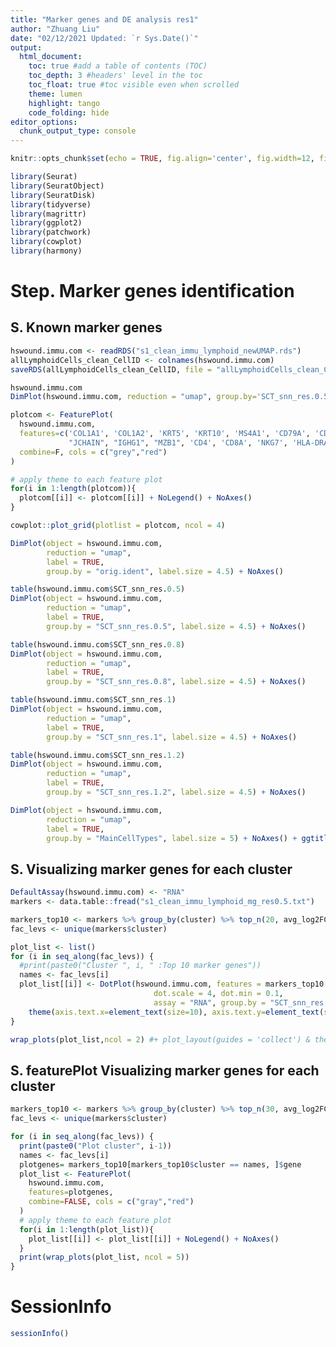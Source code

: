 ```yaml
---
title: "Marker genes and DE analysis res1"
author: "Zhuang Liu"
date: "02/12/2021 Updated: `r Sys.Date()`"
output:
  html_document:
    toc: true #add a table of contents (TOC)
    toc_depth: 3 #headers' level in the toc
    toc_float: true #toc visible even when scrolled
    theme: lumen
    highlight: tango
    code_folding: hide
editor_options: 
  chunk_output_type: console
---
```


```r
knitr::opts_chunk$set(echo = TRUE, fig.align='center', fig.width=12, fig.height = 8, warning=FALSE, message=FALSE)
```

```r
library(Seurat)
library(SeuratObject)
library(SeuratDisk)
library(tidyverse)
library(magrittr)
library(ggplot2)
library(patchwork)
library(cowplot)
library(harmony)
```

####################################################
# Step. Marker genes identification
####################################################
## S. Known marker genes
```r
hswound.immu.com <- readRDS("s1_clean_immu_lymphoid_newUMAP.rds")
allLymphoidCells_clean_CellID <- colnames(hswound.immu.com)
saveRDS(allLymphoidCells_clean_CellID, file = "allLymphoidCells_clean_CellID.rds")

hswound.immu.com
DimPlot(hswound.immu.com, reduction = "umap", group.by='SCT_snn_res.0.5', label=TRUE, label.size = 6) + NoAxes()
```

```r
plotcom <- FeaturePlot(
  hswound.immu.com,
  features=c('COL1A1', 'COL1A2', 'KRT5', 'KRT10', 'MS4A1', 'CD79A', 'CD7', 'CD3D', 'CD19', 
             "JCHAIN", "IGHG1", "MZB1", 'CD4', 'CD8A', 'NKG7', 'HLA-DRA', 'CD68', 'CD163','PECAM1', "PMEL"), 
  combine=F, cols = c("grey","red")
)

# apply theme to each feature plot
for(i in 1:length(plotcom)){
  plotcom[[i]] <- plotcom[[i]] + NoLegend() + NoAxes()
}

cowplot::plot_grid(plotlist = plotcom, ncol = 4)
```

```r
DimPlot(object = hswound.immu.com, 
        reduction = "umap", 
        label = TRUE, 
        group.by = "orig.ident", label.size = 4.5) + NoAxes() 

table(hswound.immu.com$SCT_snn_res.0.5)
DimPlot(object = hswound.immu.com, 
        reduction = "umap", 
        label = TRUE, 
        group.by = "SCT_snn_res.0.5", label.size = 4.5) + NoAxes() 

table(hswound.immu.com$SCT_snn_res.0.8)
DimPlot(object = hswound.immu.com, 
        reduction = "umap", 
        label = TRUE, 
        group.by = "SCT_snn_res.0.8", label.size = 4.5) + NoAxes()

table(hswound.immu.com$SCT_snn_res.1)
DimPlot(object = hswound.immu.com, 
        reduction = "umap", 
        label = TRUE, 
        group.by = "SCT_snn_res.1", label.size = 4.5) + NoAxes()

table(hswound.immu.com$SCT_snn_res.1.2)
DimPlot(object = hswound.immu.com, 
        reduction = "umap", 
        label = TRUE, 
        group.by = "SCT_snn_res.1.2", label.size = 4.5) + NoAxes()

DimPlot(object = hswound.immu.com, 
        reduction = "umap", 
        label = TRUE, 
        group.by = "MainCellTypes", label.size = 5) + NoAxes() + ggtitle("")
```

## S. Visualizing marker genes for each cluster
```r
DefaultAssay(hswound.immu.com) <- "RNA"
markers <- data.table::fread("s1_clean_immu_lymphoid_mg_res0.5.txt")

markers_top10 <- markers %>% group_by(cluster) %>% top_n(20, avg_log2FC)
fac_levs <- unique(markers$cluster)

plot_list <- list()
for (i in seq_along(fac_levs)) {
  #print(paste0("Cluster ", i, " :Top 10 marker genes"))
  names <- fac_levs[i]
  plot_list[[i]] <- DotPlot(hswound.immu.com, features = markers_top10[markers_top10$cluster == names, ]$gene, col.max = 5, col.min = 0, 
                                dot.scale = 4, dot.min = 0.1,
                                assay = "RNA", group.by = "SCT_snn_res.0.5") + RotatedAxis() + coord_flip() + xlab("Marker genes") + ylab("") +
    theme(axis.text.x=element_text(size=10), axis.text.y=element_text(size=10)) + ggtitle(label = names)
}

wrap_plots(plot_list,ncol = 2) #+ plot_layout(guides = 'collect') & theme(legend.position = 'right')
```

## S. featurePlot Visualizing marker genes for each cluster
```r
markers_top10 <- markers %>% group_by(cluster) %>% top_n(30, avg_log2FC)
fac_levs <- unique(markers$cluster)

for (i in seq_along(fac_levs)) {
  print(paste0("Plot cluster", i-1))
  names <- fac_levs[i]
  plotgenes= markers_top10[markers_top10$cluster == names, ]$gene
  plot_list <- FeaturePlot(
    hswound.immu.com,
    features=plotgenes,
    combine=FALSE, cols = c("gray","red")
  )
  # apply theme to each feature plot
  for(i in 1:length(plot_list)){
    plot_list[[i]] <- plot_list[[i]] + NoLegend() + NoAxes()
  }
  print(wrap_plots(plot_list, ncol = 5))
}
```

# SessionInfo
```r
sessionInfo()
```
